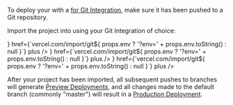 

To deploy your <Author name={props.name} /> <Type type={props.type} /> with a [<ProductName /> for Git Integration](/docs/v2/git-integrations), make sure it has been pushed to a Git repository.

<EnvSection env={props.env} />

Import the project into <ProductName /> using your Git Integration of choice:

<List columnsDesktop={3} columnsTablet={3} columnsMobile={1}>
  <IconCard
    label="GitHub"
    icon={<GitHubIcon />}
    href={`vercel.com/import/git${
      props.env ? '?env=' + props.env.toString() : null
    }`}
    plus
  />
  <IconCard
    label="GitLab"
    icon={<GitLabIcon />}
    href={`vercel.com/import/git${
      props.env ? '?env=' + props.env.toString() : null
    }`}
    plus
  />
  <IconCard
    label="Bitbucket"
    icon={<BitbucketIcon />}
    href={`vercel.com/import/git${
      props.env ? '?env=' + props.env.toString() : null
    }`}
    plus
  />
</List>

After your project has been imported, all subsequent pushes to branches will generate [Preview Deployments](/docs/v2/platform/deployments#preview), and all changes made to the default branch (commonly "master") will result in a [Production Deployment](/docs/v2/platform/deployments#production).
